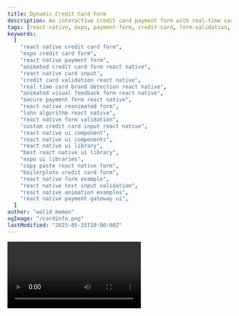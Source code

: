 ```yaml
---
title: Dynamic Credit Card Form
description: An interactive credit card payment form with real-time card brand detection, animated visual feedback, and comprehensive validation for secure payment processing.
tags: [react-native, expo, payment-form, credit-card, form-validation, reanimated, animation, brand-detection, secure-input, ui-component, luhn-algorithm]
keywords:
  [
    "react native credit card form",
    "expo credit card form",
    "react native payment form",
    "animated credit card form react native",
    "react native card input",
    "credit card validation react native",
    "real time card brand detection react native",
    "animated visual feedback form react native",
    "secure payment form react native",
    "react native reanimated form",
    "luhn algorithm react native",
    "react native form validation",
    "custom credit card input react native",
    "react native ui component",
    "react native ui components",
    "react native ui library",
    "best react native ui library",
    "expo ui libraries",
    "copy paste react native form",
    "boilerplate credit card form",
    "react native form example",
    "react native text input validation",
    "react native animation examples",
    "react native payment gateway ui",
  ]
author: "walid memon"
ogImage: "/cardinfo.png"
lastModified: "2025-05-15T10:00:00Z"
---
```


<Video src="https://cdn.jsdelivr.net/gh/waleedcj/EziuiAssets/ccinfo.mp4"  aria-label='card info demo' />


  <Stepper>
  <StepperItem title="Step 1: Install Dependencies">
    Expo gradient and react native svg all from swm 

    ```plaintext
    npx expo install react-native-svg expo-linear-gradient
    ```
  </StepperItem>

  <StepperItem title="Step 2: Add input validation functions">
    We are using luhn-algorithm to verify the card number

    ```typescript:validateInfo.ts
/**
 * Luhn algorithm in JavaScript: validate credit card number supplied as string of numbers
 * @author ShirtlessKirk. Copyright (c) 2012.
 * @license WTFPL (http://www.wtfpl.net/txt/copying)
 */
export const luhnChk = (function (arr) {
    return function (ccNum: string): boolean { // Added type annotation for ccNum and return type
        var
            len = ccNum.length,
            bit = 1,
            sum = 0,
            val;

        while (len) {
            val = parseInt(ccNum.charAt(--len), 10);
            // Added a check for NaN in case ccNum contains non-numeric characters
            if (isNaN(val)) {
                return false; // Or handle error appropriately
            }
            sum += (bit ^= 1) ? arr[val] : val;
        }

        return sum !== 0 && sum % 10 === 0;
    };
}([0, 2, 4, 6, 8, 1, 3, 5, 7, 9]));


export const validateExpiryDate = (expiry: string) => {
	if (!/^\d{2}\/\d{2}$/.test(expiry)) return false;

	const [monthStr, yearStr] = expiry.split('/');
	const month = parseInt(monthStr, 10);
	const year = parseInt('20' + yearStr, 10); // Converts '25' -> 2025

	if (isNaN(month) || isNaN(year)) return false;
	if (month < 1 || month > 12) return false;

	const now = new Date();
	const expiryDate = new Date(year, month); // set to first day of next month

	return expiryDate > now;
};
```
  </StepperItem>

  <StepperItem title="Step 3: Add the SmoothBorderInputText from Components">

  <DemoLinkButton href="https://www.nativemotion.dev/docs/components/smooth-border-text-input"  size="lg" variant="default">
	Go To Component
</DemoLinkButton>

  </StepperItem>

</Stepper>

## Usage

  ```typescript:CardDetailsFormPage.tsx
import React, { useEffect, useState } from "react";
import {
	View,
	Text,
	StyleSheet,
	ScrollView,
	TouchableOpacity,
	KeyboardAvoidingView,
	Platform,
	useWindowDimensions,
	Alert,
	ActivityIndicator,
} from "react-native";
import { useAppColors } from "@/hooks/useAppColors";
import { SafeAreaView } from 'react-native-safe-area-context';
import AntDesign from "@expo/vector-icons/AntDesign";
import Ionicons from "@expo/vector-icons/Ionicons";
import SmoothBorderTextInput from "@/components/ui/textInput/SmoothBorderTextInput";
import Animated, {
	Easing,
	ReduceMotion,
	runOnJS,
	useAnimatedStyle,
	useSharedValue,
	withTiming,
} from "react-native-reanimated";
import { LinearGradient } from "expo-linear-gradient";
import Svg, { Path } from "react-native-svg";
import { luhnChk, validateExpiryDate } from "@/utils/validateInfo";


const DEFAULT_GRADIENT: [string, string] = ["#CDCDCD", "#A0A0A0"]; // Light Grey to Darker Grey
const VISA_GRADIENT: [string, string] = ["#1A1F71", "#6366F1"]; // Dark Blue to Lighter Blue/Purple
const MASTERCARD_GRADIENT: [string, string] = ["#EB001B", "#FF5F00"]; // Red to Orange
const AMEX_GRADIENT: [string, string] = ["#006FCF", "#00A4E0"]; // Blue to Lighter Blue

const CARD_HEIGHT = 225;

type FormField = "cardName" | "cardNumber" | "expiryDate" | "cvv";

export default function CardDetailsFormPage() {
	const { width: screenWidth } = useWindowDimensions();
	const colors = useAppColors();
	const motion = ReduceMotion.Never;

	const [activeGradient, setActiveGradient] = useState<[string, string]>(DEFAULT_GRADIENT);
	const [ActiveLogoComponent, setActiveLogoComponent] = useState(() => <></>); // Initialize
	const [isLoading, setIsLoading] = useState(false);

	const cardVisualsOpacity = useSharedValue(1); // Opacity for the current card visuals

	// Form state
	const [formData, setFormData] = useState({
		cardName: "",
		cardNumber: "",
		expiryDate: "",
		cvv: "",
	});

	// Error state
	const [errors, setErrors] = useState({
		cardName: false,
		cardNumber: false,
		expiryDate: false,
		cvv: false,
	});

	// Handle input changes
	const handleChange = (field: FormField, value: string) => {
		// Format card number with spaces
		if (field === "cardNumber") {
            value = value
                .replace(/[^0-9]/g, "")
                .replace(/\s/g, "")
                .replace(/(.{4})/g, "$1 ")
                .trim();
		}

		// Format expiry date with slash
		if (field === "expiryDate") {
			if (value.length === 2 && formData.expiryDate.length === 1) {
				value = value + "/";
			}
			value = value.replace(/[^0-9/]/g, "");
		}

		// Limit CVV to 3-4 digits
		if (field === "cvv") {
			value = value.replace(/[^0-9]/g, "").substring(0, 4);
		}

		setFormData((prev) => ({ ...prev, [field]: value }));

		// Clear error when typing
		if (errors[field]) {
			setErrors((prev) => ({ ...prev, [field]: false }));
		}
	};
  

	// Validate form
	const validateForm = () => {
		const newErrors = {
			cardName: !formData.cardName,
			cardNumber: !luhnChk(formData.cardNumber.replace(/\s/g, "")),
			expiryDate: !validateExpiryDate(formData.expiryDate),
			cvv: !/^\d{3,4}$/.test(formData.cvv),
		};

		setErrors(newErrors);
		return !Object.values(newErrors).some((error) => error);
	};

	// Handle form submission
	const handleSubmit = () => {
        console.log(formData.cardNumber);
		if (validateForm()) {
			setIsLoading(true);

			// Simulate API call with setTimeout
			setTimeout(() => {
				console.log("Payment submitted:", formData);

				Alert.alert("Success", "Payment processed successfully!", [
					{
						text: "OK",
						onPress: () => {
							// Clear form data
							setFormData({
								cardName: "",
								cardNumber: "",
								expiryDate: "",
								cvv: "",
							});
							setIsLoading(false);
						},
					},
				]);
			}, 1500);
		}
	};

	// Get card brand logo based on first digits
	const getCardBrandDetails = () => {
		const number = formData.cardNumber.replace(/\s/g, "");
		if (!number) return { name: "CARD", gradient: DEFAULT_GRADIENT, Logo: () => <></> };
		if (number.startsWith("4")) {
			// Visa
			return { name: "VISA", gradient: VISA_GRADIENT, Logo: VisaIcon };
		} else if (/^5[1-5]/.test(number)) {
			// Mastercard
			return { name: "Mastercard", gradient: MASTERCARD_GRADIENT, Logo: MastercardIcon };
		} else if (/^3[47]/.test(number)) {
			// Amex
			return { name: "American Express", gradient: AMEX_GRADIENT, Logo: AmexIcon };
		}
		return { name: "CARD", gradient: DEFAULT_GRADIENT, Logo: () => <></> };
	};

	useEffect(() => {
		const newDetails = getCardBrandDetails();

		// Only proceed if the actual brand (determined by name or gradient) changes
		if (newDetails.gradient[0] !== activeGradient[0] || newDetails.gradient[1] !== activeGradient[1]) {
			const animConfigOut = { duration: 200, easing: Easing.out(Easing.ease), reduceMotion: motion }; // Faster fade out
			const animConfigIn = { duration: 300, easing: Easing.in(Easing.ease), reduceMotion: motion }; // Slightly slower fade in

			// 1. Fade out current visuals
			cardVisualsOpacity.value = withTiming(0, animConfigOut, (finished) => {
				if (finished) {
					// 2. Update state for gradient and logo (this happens on JS thread)
					//    This will cause a re-render with the new gradient/logo, but they are still at opacity 0.
					runOnJS(setActiveGradient)(newDetails.gradient);
					runOnJS(setActiveLogoComponent)(newDetails.Logo);
					// 3. Fade in new visuals (this starts on UI thread after state update is processed)
					cardVisualsOpacity.value = withTiming(1, animConfigIn);
				}
			});
		}
	}, [formData.cardNumber]);

	const animatedCardVisualsStyle = useAnimatedStyle(() => ({
		opacity: cardVisualsOpacity.value,
	}));

	return (
		<SafeAreaView style={styles.safeArea}>
			<KeyboardAvoidingView behavior={Platform.OS === "ios" ? "padding" : "height"} style={styles.keyboardAvoid}>
				<ScrollView contentContainerStyle={styles.scrollContainer} showsVerticalScrollIndicator={false}>
					<View style={styles.formHeader}>
						<View style={styles.securePaymentRow}>
							<Ionicons name="shield-checkmark" size={22} color={colors.SuccessfulNormal} />
							<Text style={[styles.securePaymentText, { color: colors.SuccessfulNormal }]}>Secure Payment</Text>
						</View>
						<Text style={[styles.formTitle, { color: colors.Neutral700 }]}>Payment Details</Text>
						<Text style={[styles.formSubtitle, { color: colors.Neutral300 }]}>
							Complete your purchase by providing your payment details
						</Text>
					</View>

					<View style={[styles.cardIllustration]}>
						<View style={[styles.cardPreviewContainer, { width: screenWidth - 32 }]}>
							{/* Current Gradient (fades in) */}
							<Animated.View style={[StyleSheet.absoluteFill, animatedCardVisualsStyle]}>
								<LinearGradient
									colors={activeGradient}
									style={styles.gradientBase}
									start={{ x: 0.0, y: 0.0 }}
									end={{ x: 1.0, y: 1.0 }}
								/>
							</Animated.View>

							{/* Card Content Overlay - always visible on top */}
							<View style={styles.cardContentOverlay}>
								<View style={styles.cardHeaderTop}>
									<Chip />
									<Animated.View style={[animatedCardVisualsStyle]}>{ActiveLogoComponent}</Animated.View>
								</View>
								<Text style={styles.cardNumberPreview}>{formData.cardNumber || "•••• •••• •••• ••••"}</Text>
								<View style={styles.cardDetails}>
									<View>
										<Text style={styles.cardDetailLabel}>CARD HOLDER</Text>
										<Text style={styles.cardDetailValue} numberOfLines={1}>
											{formData.cardName.toUpperCase() || "YOUR NAME"}
										</Text>
									</View>
									<View>
										<Text style={styles.cardDetailLabel}>EXPIRES</Text>
										<Text style={styles.cardDetailValue}>{formData.expiryDate || "MM/YY"}</Text>
									</View>
								</View>
							</View>
						</View>
					</View>

					<View style={styles.formContainer}>
						{/* Card Number */}
						<SmoothBorderTextInput
							label="Card Number"
							placeholder="1234 5678 9012 3456"
							value={formData.cardNumber}
							onChangeText={(text) => handleChange("cardNumber", text)}
							labelColor={colors.Neutral500}
							valueColor={colors.Neutral700}
							isFocusBorderColor={colors.AuxColorTwo}
							isBlurBorderColor={colors.Neutral100}
							isBlurValueBorderColor={colors.SuccessfulNormal}
							isError={errors.cardNumber}
							errorMessage="Enter a valid card number"
							keyboardType="number-pad"
							maxLength={19} // 16 digits  3 spaces
							reduceMotion="never"
						/>

						{/* Row for Expiry and CVV */}
						<View style={styles.rowInputs}>
							<View style={styles.halfInput}>
								<SmoothBorderTextInput
									label="Expiry Date"
									placeholder="MM/YY"
									value={formData.expiryDate}
									onChangeText={(text) => handleChange("expiryDate", text)}
									labelColor={colors.Neutral500}
									valueColor={colors.Neutral700}
									isFocusBorderColor={colors.AuxColorThree}
									isBlurBorderColor={colors.Neutral100}
									isBlurValueBorderColor={colors.SuccessfulNormal}
									isError={errors.expiryDate}
									errorMessage="Invalid date"
									keyboardType="number-pad"
									maxLength={5} // MM/YY
									reduceMotion="never"
								/>
							</View>

							<View style={styles.halfInput}>
								<SmoothBorderTextInput
									label="CVV"
									placeholder="123"
									value={formData.cvv}
									onChangeText={(text) => handleChange("cvv", text)}
									labelColor={colors.Neutral500}
									valueColor={colors.Neutral700}
									isFocusBorderColor={colors.AuxColorThree}
									isBlurBorderColor={colors.Neutral100}
									isBlurValueBorderColor={colors.SuccessfulNormal}
									isError={errors.cvv}
									errorMessage="Invalid CVV"
									keyboardType="number-pad"
									maxLength={4}
									secureTextEntry
									reduceMotion="never"
								/>
							</View>
						</View>

						{/* Card Name */}
						<SmoothBorderTextInput
							label="Cardholder Name"
							placeholder="Name on card"
							value={formData.cardName}
							onChangeText={(text) => handleChange("cardName", text)}
							labelColor={colors.Neutral500}
							valueColor={colors.Neutral700}
							isFocusBorderColor={colors.PrimaryNormal}
							isBlurBorderColor={colors.Neutral100}
							isBlurValueBorderColor={colors.SuccessfulNormal}
							startIcon={
								<AntDesign name="user" size={18} style={{ left: 12, marginRight: 4 }} color={colors.Neutral300} />
							}
							isError={errors.cardName}
							errorMessage="Cardholder name is required"
							autoCapitalize="words"
						/>

						<TouchableOpacity
							style={[styles.payButton, { opacity: isLoading ? 0.5 : 1 }]}
							onPress={handleSubmit}
							activeOpacity={0.8}
							disabled={isLoading}
						>
							{isLoading ? (
								<ActivityIndicator color={colors.Neutral500} />
							) : (
								<Text style={styles.payButtonText}>Pay Now</Text>
							)}
						</TouchableOpacity>

						<View style={styles.securityNote}>
							<Ionicons name="lock-closed" size={16} color={colors.Neutral300} />
							<Text style={[styles.securityText, { color: colors.Neutral300 }]}>
								Your data is encrypted and secure. We respect your privacy.
							</Text>
						</View>
					</View>
				</ScrollView>
			</KeyboardAvoidingView>
		</SafeAreaView>
	);
}

const styles = StyleSheet.create({
	safeArea: {
		flex: 1,
	},
	keyboardAvoid: {
		flex: 1,
	},
	scrollContainer: {
		flexGrow: 1,
		padding: 20,
	},
	formHeader: {
		marginBottom: 24,
	},
	securePaymentRow: {
		flexDirection: "row",
		alignItems: "center",
		marginBottom: 8,
	},
	securePaymentText: {
		fontSize: 14,
		fontWeight: "600",
		marginLeft: 6,
	},
	formTitle: {
		fontSize: 26,
		fontWeight: "700",
		marginBottom: 8,
	},
	formSubtitle: {
		fontSize: 15,
		lineHeight: 22,
	},
	cardIllustration: {
		alignItems: "center",
		marginVertical: 20,
	},
	cardPreview: {
		height: CARD_HEIGHT,
		padding: 24,
	},
	NumberPreview: {
		color: "#FFFFFF",
		fontSize: 22,
		fontWeight: "600",
		letterSpacing: 2,
		marginBottom: 30,
	},
	cardDetails: {
		flexDirection: "row",
		justifyContent: "space-between",
	},
	cardDetailLabel: {
		color: "rgba(255, 255, 255, 0.7)",
		fontSize: 10,
		marginBottom: 5,
	},
	cardDetailValue: {
		color: "#FFFFFF",
		fontFamily: Platform.OS === "ios" ? "Courier New" : "monospace",
		fontSize: 14,
		fontWeight: "500",
	},
	formContainer: {
		marginTop: 20,
	},
	rowInputs: {
		flexDirection: "row",
		justifyContent: "space-between",
	},
	halfInput: {
		flex: 0.48,
	},
	payButton: {
		backgroundColor: "#6366F1",
		paddingVertical: 16,
		borderRadius: 12,
		alignItems: "center",
		marginTop: 30,
		marginBottom: 16,
		shadowColor: "#6366F1",
		shadowOffset: { width: 0, height: 4 },
		shadowOpacity: 0.3,
		shadowRadius: 6,
		elevation: 8,
	},
	payButtonText: {
		color: "#FFFFFF",
		fontSize: 16,
		fontWeight: "600",
	},
	securityNote: {
		flexDirection: "row",
		alignItems: "center",
		justifyContent: "center",
		marginVertical: 16,
	},
	securityText: {
		fontSize: 13,
		marginLeft: 6,
	},
	cardPreviewContainer: {
		height: CARD_HEIGHT,
		borderRadius: 16,
		overflow: "hidden",
		backgroundColor: "#E0E0E0", // Fallback BG
	},
	cardNumberPreview: {
		color: "#FFFFFF",
		fontSize: 22,
		fontWeight: "500",
		letterSpacing: 3,
		fontFamily: Platform.OS === "ios" ? "Courier New" : "monospace",
		textAlign: "left",
		marginVertical: "auto",
	},
	gradientBase: {
		...StyleSheet.absoluteFillObject, // Make them fill their parent Animated.View
		borderRadius: 16,
	},
	cardContentOverlay: {
		...StyleSheet.absoluteFillObject,
		padding: 20,
		justifyContent: "space-between",
		zIndex: 1,
	},
	cardHeaderTop: { flexDirection: "row", justifyContent: "space-between", alignItems: "flex-start" },
});

const Chip = () => (
	<Svg width={36} height={28} viewBox="0 0 36 28" fill="none">
		<Path
			d="M35.678 4.144l.01 19.358c0 2.283-1.864 4.154-4.129 4.154l-26.641.022c-2.287 0-4.151-1.87-4.151-4.144L.745 4.176c0-2.295 1.864-4.154 4.14-4.154L31.538 0a4.145 4.145 0 014.14 4.144z"
			fill="#F6C859"
		/>
		<Path
			d="M14.217 23.98a.383.383 0 01-.357-.217.41.41 0 01.173-.544c.585-.305 1.377-.87 1.843-1.838.585-1.24.433-2.588.184-2.708-.065-.033-.303.098-.455.174-.38.196-.91.468-1.518.25-.596-.207-.888-.74-1.03-1-.92-1.686-1.202-6.058-.238-8.233.325-.718.759-1.153 1.3-1.283.554-.13 1.009.098 1.367.293.292.153.444.218.541.163.38-.228.369-1.62-.162-2.718-.466-.98-1.257-1.545-1.843-1.838a.4.4 0 01-.173-.544.398.398 0 01.542-.174c.694.359 1.647 1.033 2.2 2.218.553 1.164.813 3.176-.152 3.763-.487.294-.954.055-1.322-.13-.282-.142-.553-.283-.813-.218-.357.087-.596.49-.748.816-.845 1.903-.596 6.036.206 7.515.141.25.304.522.585.62.271.098.532-.022.89-.207.357-.185.747-.38 1.17-.185.91.446.845 2.393.195 3.785-.564 1.185-1.507 1.86-2.2 2.218-.065.011-.13.022-.185.022z"
			fill="#7D662D"
		/>
		<Path
			d="M12.993 10.593H5.72a.4.4 0 01-.401-.403c0-.217.173-.402.39-.402h7.273a.4.4 0 01.4.402.385.385 0 01-.39.403zM12.993 17.9H5.72a.4.4 0 01-.401-.401.4.4 0 01.4-.403h7.274a.4.4 0 01.4.402.394.394 0 01-.4.403zM22.704 23.97a.356.356 0 01-.184-.044c-.694-.36-1.648-1.033-2.2-2.219-.662-1.392-.716-3.338.184-3.784.422-.207.823 0 1.17.174.369.184.629.304.89.206.303-.108.476-.424.584-.62.803-1.479 1.04-5.622.195-7.514-.151-.327-.39-.74-.747-.816a.409.409 0 01-.304-.49.416.416 0 01.488-.304c.542.13.975.555 1.3 1.272.976 2.175.694 6.558-.227 8.233-.141.261-.434.794-1.03 1-.607.218-1.138-.054-1.517-.25-.152-.076-.39-.195-.455-.174-.239.12-.401 1.468.195 2.708.466.98 1.257 1.545 1.842 1.838a.4.4 0 01.174.544.37.37 0 01-.358.24zM21.078 8.961a.397.397 0 01-.38-.272c-.866-2.61 1.16-4.622 1.811-4.948a.398.398 0 01.542.174.41.41 0 01-.173.544c-.293.152-2.157 1.75-1.42 3.97a.394.394 0 01-.26.51c-.033.022-.076.022-.12.022z"
			fill="#7D662D"
		/>
		<Path
			d="M31.19 10.582h-7.272a.4.4 0 01-.401-.403c0-.217.184-.402.401-.402h7.273a.4.4 0 01.4.402.408.408 0 01-.4.403zM31.19 17.88h-7.272a.4.4 0 01-.401-.403.4.4 0 01.401-.403h7.273a.4.4 0 01.4.403.394.394 0 01-.4.402z"
			fill="#7D662D"
		/>
	</Svg>
);

const VisaIcon = () => (
	<Svg width={57} height={18} viewBox="0 0 57 18" fill="none">
		<Path
			d="M52.94.947h-3.501c-1.095 0-1.919.305-2.385 1.381l-6.72 15.324h4.77s.79-2.056.953-2.49h5.81c.14.576.553 2.49.553 2.49h4.216L52.94.947zm-5.582 10.788c.369-.957 1.778-4.687 1.778-4.687s.39-.979.617-1.577l.304 1.436s.878 3.98 1.051 4.829h-3.75zM34.287 5.591c-.011.772.975 1.294 2.557 2.066 2.613 1.197 3.826 2.632 3.794 4.546-.022 3.47-3.121 5.71-7.88 5.71-2.037-.022-3.988-.435-5.05-.892l.639-3.741.574.26c1.485.62 2.46.882 4.27.882 1.301 0 2.7-.511 2.721-1.632.011-.74-.596-1.261-2.352-2.077-1.734-.794-4.01-2.131-3.977-4.524.021-3.24 3.186-5.525 7.663-5.525 1.755 0 3.175.37 4.064.707l-.618 3.611-.412-.185a8.642 8.642 0 00-3.403-.642c-1.767-.01-2.59.74-2.59 1.436zM27.686.958l-2.829 16.694h-4.53l.552-3.241.9-5.329L23.145.969l4.54-.01zM11.406 9.56C9.89 5.7 6.27 2.491.796 1.165L.848.828h7.035c.954.043 1.723.337 1.983 1.359l1.54 7.373z"
			fill="#fff"
		/>
		<Path
			d="M21.313.98L14.17 17.64H9.38L5.314 3.72c2.916 1.882 5.398 4.862 6.276 6.928l.476 1.73L16.511.98h4.802z"
			fill="#fff"
		/>
	</Svg>
);

const MastercardIcon = () => (
	<Svg width={46} height={28} viewBox="0 0 46 28" fill="none">
		<Path
			d="M13.658 27.325c7.543 0 13.658-6.114 13.658-13.657S21.2.01 13.658.01C6.115.01 0 6.125 0 13.668c0 7.543 6.115 13.657 13.658 13.657z"
			fill="#fff"
		/>
		<Path
			d="M31.878 27.315c-7.535 0-13.657-6.122-13.668-13.647C18.2 6.143 24.333.01 31.858 0c7.535 0 13.657 6.122 13.668 13.647.01 7.525-6.112 13.658-13.648 13.668zm-.01-22.762c-5.023 0-9.105 4.092-9.105 9.105 0 5.013 4.092 9.105 9.105 9.105 5.024 0 9.105-4.092 9.105-9.105 0-5.034-4.081-9.116-9.105-9.105z"
			fill="#fff"
		/>
	</Svg>
);

const AmexIcon = () => (
	<Svg width={59} height={15} viewBox="0 0 59 15" fill="none">
		<Path
			fillRule="evenodd"
			clipRule="evenodd"
			d="M6.55 0L0 14.493h7.84l.973-2.31h2.221l.972 2.31h8.63V12.73l.77 1.763h4.464l.769-1.8v1.8h17.948l2.182-2.25 2.044 2.25 9.219.02-6.57-7.226L58.032 0h-9.076l-2.125 2.21L44.852 0H25.327L23.65 3.74 21.934 0H14.11v1.704L13.24 0H6.55zm26.802 2.058h10.306l3.153 3.405 3.254-3.405h3.152l-4.79 5.227 4.79 5.167h-3.295L46.77 9.007l-3.271 3.445H33.352V2.058zm2.545 4.052v-1.9h6.431l2.806 3.036-2.93 3.053h-6.307V8.226h5.623V6.11h-5.623zM8.067 2.058h3.821l4.344 9.828V2.058h4.187l3.355 7.047 3.093-7.047h4.166v10.4h-2.535l-.02-8.15-3.696 8.15h-2.268l-3.716-8.15v8.15h-5.214l-.989-2.331H7.254l-.986 2.33H3.474L8.066 2.057zm.099 5.913l1.76-4.153 1.757 4.153H8.166z"
			fill="#fff"
		/>
	</Svg>
);
 ```